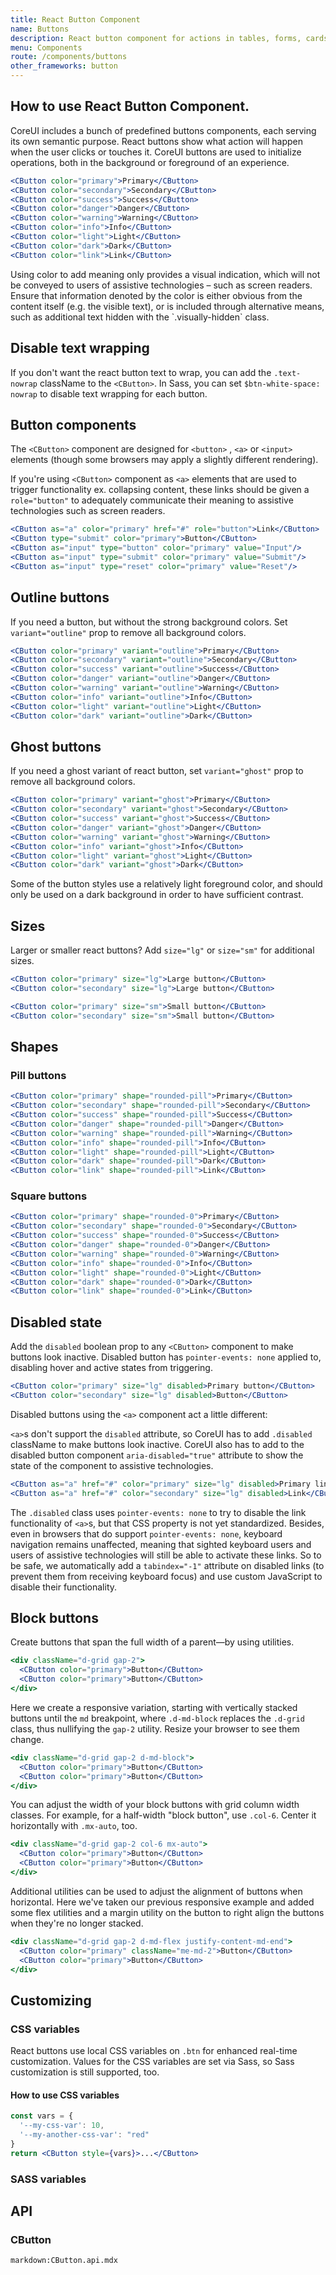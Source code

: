 ```yaml
---
title: React Button Component
name: Buttons
description: React button component for actions in tables, forms, cards, and more. CoreUI for React.js provides various styles, states, and size. Ready to use and easy to customize.
menu: Components
route: /components/buttons
other_frameworks: button
---
```



## How to use React Button Component.

CoreUI includes a bunch of predefined buttons components, each serving its own semantic purpose. React buttons show what action will happen when the user clicks or touches it. CoreUI buttons are used to initialize operations, both in the background or foreground of an experience.

```jsx preview
<CButton color="primary">Primary</CButton>
<CButton color="secondary">Secondary</CButton>
<CButton color="success">Success</CButton>
<CButton color="danger">Danger</CButton>
<CButton color="warning">Warning</CButton>
<CButton color="info">Info</CButton>
<CButton color="light">Light</CButton>
<CButton color="dark">Dark</CButton>
<CButton color="link">Link</CButton>
```

<Callout color="info" title="Conveying meaning to assistive technologies">
  Using color to add meaning only provides a visual indication, which will not be conveyed to
  users of assistive technologies – such as screen readers. Ensure that information denoted by the
  color is either obvious from the content itself (e.g. the visible text), or is included through
  alternative means, such as additional text hidden with the `.visually-hidden` class.
</Callout>

## Disable text wrapping

If you don't want the react button text to wrap, you can add the `.text-nowrap` className to the `<CButton>`. In Sass, you can set `$btn-white-space: nowrap` to disable text wrapping for each button.

## Button components

The `<CButton>` component are designed for `<button>` , `<a>` or `<input>` elements (though some browsers may apply a slightly different rendering).

If you're using `<CButton>` component as `<a>` elements that are used to trigger functionality ex. collapsing content, these links should be given a `role="button"` to adequately communicate their meaning to assistive technologies such as screen readers.

```jsx preview
<CButton as="a" color="primary" href="#" role="button">Link</CButton>
<CButton type="submit" color="primary">Button</CButton>
<CButton as="input" type="button" color="primary" value="Input"/>
<CButton as="input" type="submit" color="primary" value="Submit"/>
<CButton as="input" type="reset" color="primary" value="Reset"/>
```

## Outline buttons

If you need a button, but without the strong background colors. Set `variant="outline"` prop to remove all background colors.

```jsx preview
<CButton color="primary" variant="outline">Primary</CButton>
<CButton color="secondary" variant="outline">Secondary</CButton>
<CButton color="success" variant="outline">Success</CButton>
<CButton color="danger" variant="outline">Danger</CButton>
<CButton color="warning" variant="outline">Warning</CButton>
<CButton color="info" variant="outline">Info</CButton>
<CButton color="light" variant="outline">Light</CButton>
<CButton color="dark" variant="outline">Dark</CButton>
```

## Ghost buttons

If you need a ghost variant of react button, set `variant="ghost"` prop to remove all background colors.

```jsx preview
<CButton color="primary" variant="ghost">Primary</CButton>
<CButton color="secondary" variant="ghost">Secondary</CButton>
<CButton color="success" variant="ghost">Success</CButton>
<CButton color="danger" variant="ghost">Danger</CButton>
<CButton color="warning" variant="ghost">Warning</CButton>
<CButton color="info" variant="ghost">Info</CButton>
<CButton color="light" variant="ghost">Light</CButton>
<CButton color="dark" variant="ghost">Dark</CButton>
```

<Callout color="info">
  Some of the button styles use a relatively light foreground color, and should only be used on a
  dark background in order to have sufficient contrast.
</Callout>

## Sizes

Larger or smaller react buttons? Add `size="lg"` or `size="sm"` for additional sizes.

```jsx preview
<CButton color="primary" size="lg">Large button</CButton>
<CButton color="secondary" size="lg">Large button</CButton>
```

```jsx preview
<CButton color="primary" size="sm">Small button</CButton>
<CButton color="secondary" size="sm">Small button</CButton>
```

## Shapes

### Pill buttons

```jsx preview
<CButton color="primary" shape="rounded-pill">Primary</CButton>
<CButton color="secondary" shape="rounded-pill">Secondary</CButton>
<CButton color="success" shape="rounded-pill">Success</CButton>
<CButton color="danger" shape="rounded-pill">Danger</CButton>
<CButton color="warning" shape="rounded-pill">Warning</CButton>
<CButton color="info" shape="rounded-pill">Info</CButton>
<CButton color="light" shape="rounded-pill">Light</CButton>
<CButton color="dark" shape="rounded-pill">Dark</CButton>
<CButton color="link" shape="rounded-pill">Link</CButton>
```

### Square buttons

```jsx preview
<CButton color="primary" shape="rounded-0">Primary</CButton>
<CButton color="secondary" shape="rounded-0">Secondary</CButton>
<CButton color="success" shape="rounded-0">Success</CButton>
<CButton color="danger" shape="rounded-0">Danger</CButton>
<CButton color="warning" shape="rounded-0">Warning</CButton>
<CButton color="info" shape="rounded-0">Info</CButton>
<CButton color="light" shape="rounded-0">Light</CButton>
<CButton color="dark" shape="rounded-0">Dark</CButton>
<CButton color="link" shape="rounded-0">Link</CButton>
```

## Disabled state

Add the `disabled` boolean prop to any `<CButton>` component to make buttons look inactive. Disabled button has `pointer-events: none` applied to, disabling hover and active states from triggering.

```jsx preview
<CButton color="primary" size="lg" disabled>Primary button</CButton>
<CButton color="secondary" size="lg" disabled>Button</CButton>
```

Disabled buttons using the `<a>` component act a little different:

`<a>`s don't support the `disabled` attribute, so CoreUI has to add `.disabled` className to make buttons look inactive. CoreUI also has to add to the disabled button component `aria-disabled="true"` attribute to show the state of the component to assistive technologies.

```jsx preview
<CButton as="a" href="#" color="primary" size="lg" disabled>Primary link</CButton>
<CButton as="a" href="#" color="secondary" size="lg" disabled>Link</CButton>
```

The `.disabled` class uses `pointer-events: none` to try to disable the link functionality of `<a>`s, but that CSS property is not yet standardized. Besides, even in browsers that do support `pointer-events: none`, keyboard navigation remains unaffected, meaning that sighted keyboard users and users of assistive technologies will still be able to activate these links. So to be safe, we automatically add a `tabindex="-1"` attribute on disabled links (to prevent them from receiving keyboard focus) and use custom JavaScript to disable their functionality.

## Block buttons

Create buttons that span the full width of a parent—by using utilities.

```jsx preview
<div className="d-grid gap-2">
  <CButton color="primary">Button</CButton>
  <CButton color="primary">Button</CButton>
</div>
```

Here we create a responsive variation, starting with vertically stacked buttons until the `md` breakpoint, where `.d-md-block` replaces the `.d-grid` class, thus nullifying the `gap-2` utility. Resize your browser to see them change.

```jsx preview
<div className="d-grid gap-2 d-md-block">
  <CButton color="primary">Button</CButton>
  <CButton color="primary">Button</CButton>
</div>
```

You can adjust the width of your block buttons with grid column width classes. For example, for a half-width "block button", use `.col-6`. Center it horizontally with `.mx-auto`, too.

```jsx preview
<div className="d-grid gap-2 col-6 mx-auto">
  <CButton color="primary">Button</CButton>
  <CButton color="primary">Button</CButton>
</div>
```

Additional utilities can be used to adjust the alignment of buttons when horizontal. Here we've taken our previous responsive example and added some flex utilities and a margin utility on the button to right align the buttons when they're no longer stacked.

```jsx preview
<div className="d-grid gap-2 d-md-flex justify-content-md-end">
  <CButton color="primary" className="me-md-2">Button</CButton>
  <CButton color="primary">Button</CButton>
</div>
```

## Customizing

### CSS variables

React buttons use local CSS variables on `.btn` for enhanced real-time customization. Values for the CSS variables are set via Sass, so Sass customization is still supported, too.

<ScssDocs file="_buttons.scss" capture="btn-css-vars"/>

#### How to use CSS variables

```jsx
const vars = { 
  '--my-css-var': 10,
  '--my-another-css-var': "red" 
}
return <CButton style={vars}>...</CButton>
```

### SASS variables

<ScssDocs file="_variables.scss" capture="btn-variables"/>

## API

### CButton

`markdown:CButton.api.mdx`
